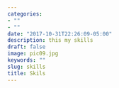 ```yaml
---
categories:
- ""
- ""
date: "2017-10-31T22:26:09-05:00"
description: this my skills
draft: false
image: pic09.jpg
keywords: ""
slug: skills
title: Skils
---
```



